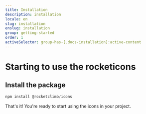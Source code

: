 ```yaml
---
title: Installation
description: installation
locale: en
slug: installation
enslug: installation
group: getting-started
order: 1
activeSelector: group-has-[.docs-installation]:active-content
---
```


# Starting to use the <span className="text-sky-500"><span className="font-light">rocket</span><span className="font-semibold">icons</span></span>

## Install the package

```javascript
npm install @rocketclimb/icons
```

That's it! You're ready to start using the icons in your project.
